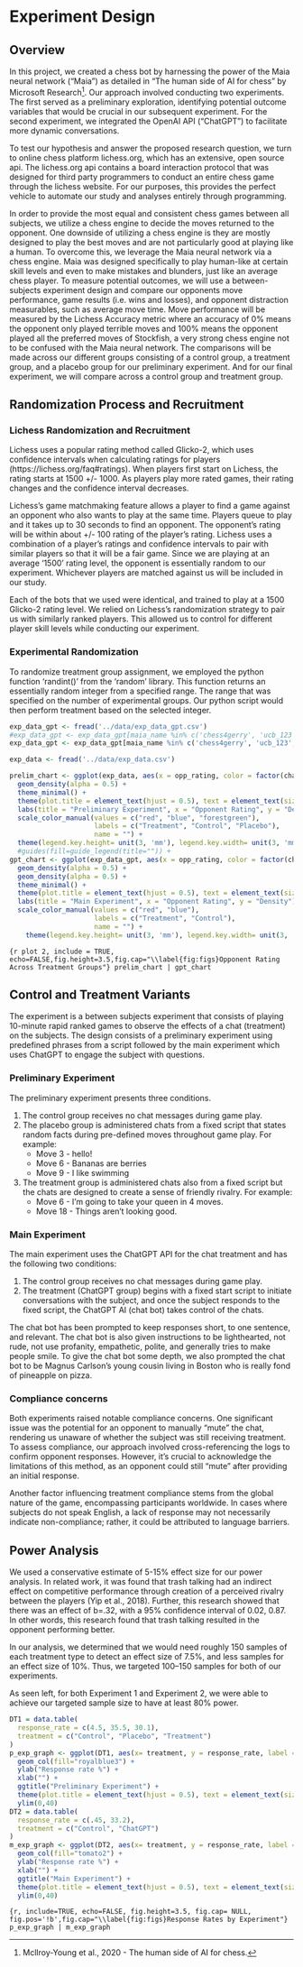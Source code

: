

# Experiment Design

## Overview

In this project, we created a chess bot by harnessing the power of the Maia neural network ("Maia") as detailed in "The human side of AI for chess" by Microsoft Research[^7]. Our approach involved conducting two experiments. The first served as a preliminary exploration, identifying potential outcome variables that would be crucial in our subsequent experiment. For the second experiment, we integrated the OpenAI API ("ChatGPT") to facilitate more dynamic conversations.

To test our hypothesis and answer the proposed research question, we turn to online chess platform lichess.org, which has an extensive, open source api. The lichess.org api contains a board interaction protocol that was designed for third party programmers to conduct an entire chess game through the lichess website. For our purposes, this provides the perfect vehicle to automate our study and analyses entirely through programming. 

In order to provide the most equal and consistent chess games between all subjects, we utilize a chess engine to decide the moves returned to the opponent. One downside of utilizing a chess engine is they are mostly designed to play the best moves and are not particularly good at playing like a human. To overcome this, we leverage the Maia neural network via a chess engine. Maia was designed specifically to play human-like at certain skill levels and even to make mistakes and blunders, just like an average chess player.
To measure potential outcomes, we will use a between-subjects experiment design and compare our opponents move performance, game results (i.e. wins and losses), and opponent distraction measurables, such as average move time. Move performance will be measured by the Lichess Accuracy metric where an accuracy of 0% means the opponent only played terrible moves and 100% means the opponent played all the preferred moves of Stockfish, a very strong chess engine not to be confused with the Maia neural network. The comparisons will be made across our different groups consisting of a control group, a treatment group, and a placebo group for our preliminary experiment. And for our final experiment, we will compare across a control group and treatment group.

[^7]: Mcllroy-Young et al., 2020 - The human side of AI for chess.

## Randomization Process and Recruitment

### Lichess Randomization and Recruitment

Lichess uses a popular rating method called Glicko-2, which uses confidence intervals when calculating ratings for players (https://lichess.org/faq#ratings). When players first start on Lichess, the rating starts at 1500 +/- 1000. As players play more rated games, their rating changes and the confidence interval decreases. 

Lichess’s game matchmaking feature allows a player to find a game against an opponent who also wants to play at the same time.  Players queue to play and it takes up to 30 seconds to find an opponent.  The opponent’s rating will be within about +/- 100 rating of the player’s rating.  Lichess uses a combination of a player’s ratings and confidence intervals to pair with similar players so that it will be a fair game.  Since we are playing at an average ‘1500’ rating level, the opponent is essentially random to our experiment.  Whichever players are matched against us will be included in our study.  

Each of the bots that we used were identical, and trained to play at a 1500 Glicko-2 rating level. We relied on Lichess’s randomization strategy to pair us with similarly ranked players. This allowed us to control for different player skill levels while conducting our experiment.

### Experimental Randomization

To randomize treatment group assignment, we employed the python function ‘randint()’ from the ‘random’ library.  This function returns an essentially random integer from a specified range.  The range that was specified on the number of experimental groups.  Our python script would then perform treatment based on the selected integer.

```r
exp_data_gpt <- fread('../data/exp_data_gpt.csv')
#exp_data_gpt <- exp_data_gpt[maia_name %in% c('chess4gerry', 'ucb_123', 'sandman353')]
exp_data_gpt <- exp_data_gpt[maia_name %in% c('chess4gerry', 'ucb_123', 'sandman353', 'bcu_555')]

exp_data <- fread('../data/exp_data.csv')

```

```r
prelim_chart <- ggplot(exp_data, aes(x = opp_rating, color = factor(chat_type))) +
  geom_density(alpha = 0.5) +
  theme_minimal() +
  theme(plot.title = element_text(hjust = 0.5), text = element_text(size = 7)) +
  labs(title = "Preliminary Experiment", x = "Opponent Rating", y = "Density") +
  scale_color_manual(values = c("red", "blue", "forestgreen"),
                     labels = c("Treatment", "Control", "Placebo"),
                     name = "") +
  theme(legend.key.height= unit(3, 'mm'), legend.key.width= unit(3, 'mm'), legend.position = 'bottom')
  #guides(fill=guide_legend(title="")) +
gpt_chart <- ggplot(exp_data_gpt, aes(x = opp_rating, color = factor(chat_type))) +
  geom_density(alpha = 0.5) +
  geom_density(alpha = 0.5) +
  theme_minimal() +
  theme(plot.title = element_text(hjust = 0.5), text = element_text(size = 7)) +
  labs(title = "Main Experiment", x = "Opponent Rating", y = "Density") +
  scale_color_manual(values = c("red", "blue"),
                     labels = c("Treatment", "Control"),
                     name = "") +
    theme(legend.key.height= unit(3, 'mm'), legend.key.width= unit(3, 'mm'), legend.position = 'bottom')
```

```{r plot 2, include = TRUE, echo=FALSE,fig.height=3.5,fig.cap="\\label{fig:figs}Opponent Rating Across Treatment Groups"}
prelim_chart | gpt_chart
```


## Control and Treatment Variants

The experiment is a between subjects experiment that consists of playing 10-minute rapid ranked games to observe the effects of a chat (treatment) on the subjects. The design consists of a preliminary experiment using predefined phrases from a script followed by the main experiment which uses ChatGPT to engage the subject with questions.

### Preliminary Experiment

The preliminary experiment presents three conditions.

1. The control group receives no chat messages during game play.
2. The placebo group is administered chats from a fixed script that states random facts during pre-defined moves throughout game play. For example:
    + Move 3 - hello!
    + Move 6 - Bananas are berries
    + Move 9 - I like swimming
3. The treatment group is administered chats also from a fixed script but the chats are designed to create a sense of friendly rivalry. For example:
    + Move 6 - I’m going to take your queen in 4 moves.
    + Move 18 - Things aren’t looking good.

### Main Experiment

The main experiment uses the ChatGPT API for the chat treatment and has the following two conditions:

1. The control group receives no chat messages during game play.
2. The treatment (ChatGPT group) begins with a fixed start script to initiate conversations with the subject, and once the subject responds to the fixed script, the ChatGPT AI (chat bot) takes control of the chats.

The chat bot has been prompted to keep responses short, to one sentence, and relevant. The chat bot is also given instructions to be lighthearted, not rude, not use profanity, empathetic, polite, and generally tries to make people smile. To give the chat bot some depth, we also prompted the chat bot to be Magnus Carlson’s young cousin living in Boston who is really fond of pineapple on pizza.

### Compliance concerns

Both experiments raised notable compliance concerns. One significant issue was the potential for an opponent to manually "mute" the chat, rendering us unaware of whether the subject was still receiving treatment. To assess compliance, our approach involved cross-referencing the logs to confirm opponent responses. However, it's crucial to acknowledge the limitations of this method, as an opponent could still "mute" after providing an initial response.

Another factor influencing treatment compliance stems from the global nature of the game, encompassing participants worldwide. In cases where subjects do not speak English, a lack of response may not necessarily indicate non-compliance; rather, it could be attributed to language barriers.

## Power Analysis

\begin{wrapfigure}{R}{.6\textwidth}  
 \begin{center}
    \includegraphics[width=.5\textwidth]{power_analysis.png}  
  \caption{Power Analysis} 
\end{center}
\end{wrapfigure}

We used a conservative estimate of 5-15% effect size for our power analysis. In related work, it was found that trash talking had an indirect effect on competitive performance through creation of a perceived rivalry between the players (Yip et al., 2018). Further, this research showed that there was an effect of b=.32, with a 95% confidence interval of 0.02, 0.87. In other words, this research found that trash talking resulted in the opponent performing better.

In our analysis, we determined that we would need roughly 150 samples of each treatment type to detect an effect size of 7.5%, and less samples for an effect size of 10%. Thus, we targeted 100–150 samples for both of our experiments.

As seen left, for both Experiment 1 and Experiment 2, we were able to achieve our targeted sample size to have at least 80% power.


```r
DT1 = data.table(
  response_rate = c(4.5, 35.5, 30.1),
  treatment = c("Control", "Placebo", "Treatment")
)
p_exp_graph <- ggplot(DT1, aes(x= treatment, y = response_rate, label = response_rate)) +
  geom_col(fill="royalblue3") +
  ylab("Response rate %") +
  xlab("") +
  ggtitle("Preliminary Experiment") +
  theme(plot.title = element_text(hjust = 0.5), text = element_text(size = 7)) +
  ylim(0,40)
DT2 = data.table(
  response_rate = c(.45, 33.2),
  treatment = c("Control", "ChatGPT")
)
m_exp_graph <- ggplot(DT2, aes(x= treatment, y = response_rate, label = response_rate)) +
  geom_col(fill="tomato2") +
  ylab("Response rate %") +
  xlab("") +
  ggtitle("Main Experiment") +
  theme(plot.title = element_text(hjust = 0.5), text = element_text(size = 7)) +
  ylim(0,40)
```

```{r, include=TRUE, echo=FALSE, fig.height=3.5, fig.cap= NULL, fig.pos='!b',fig.cap="\\label{fig:figs}Response Rates by Experiment"}
p_exp_graph | m_exp_graph
```




